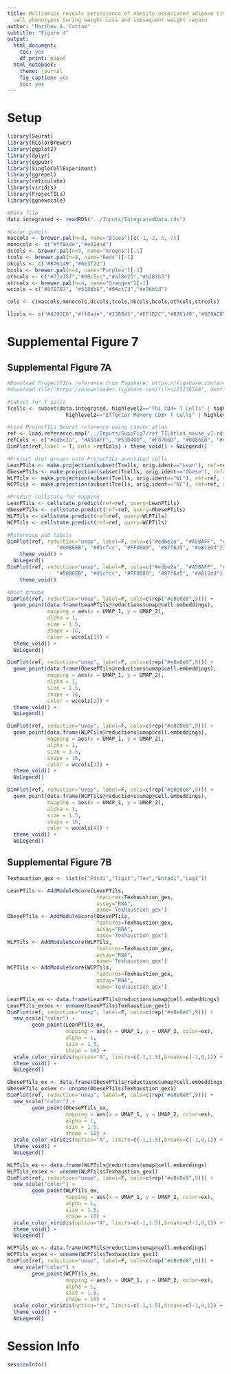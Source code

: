 ```yaml
---
title: Multiomics reveals persistence of obesity-associated adipose tissue immune
  cell phenotypes during weight loss and subsequent weight regain
author: "Matthew A. Cottam"
subtitle: "Figure 4"
output:
  html_document:
    toc: yes
    df_print: paged
  html_notebook:
    theme: journal
    fig_caption: yes
    toc: yes
---
```


# Setup

```r
library(Seurat)
library(RColorBrewer)
library(ggplot2)
library(dplyr)
library(ggpubr)
library(SingleCellExperiment)
library(ggrepel)
library(reticulate)
library(viridis)
library(ProjecTILs)
library(ggnewscale)

#Data file
data.integrated <- readRDS("../Inputs/IntegratedData.rds")

#Color panels
maccols <- brewer.pal(n=8, name="Blues")[c(-1,-3,-5,-7)]
monocols <- c("#ff8ade","#e324ad")
dccols <- brewer.pal(n=9, name="Greens")[-1]
tcols <- brewer.pal(n=8, name="Reds")[-1]
nkcols <- c("#876149","#6e3f22")
bcols <- brewer.pal(n=4, name="Purples")[-1]
othcols <- c("#71a157","#00c5cc","#a18e25","#b282b3")
strcols <- brewer.pal(n=4, name="Oranges")[-1]
wccols = c("#878787", "#518db6","#94cc73","#e96b53")

cols <- c(maccols,monocols,dccols,tcols,nkcols,bcols,othcols,strcols)

llcols <- c("#4292C6","#ff8ade","#238B45","#EF3B2C","#876149","#9E9AC8","#71a157","#00c5cc","#a18e25","#b282b3","#FD8D3C")
```

# Supplemental Figure 7

## Supplemental Figure 7A

```r
#Download ProjectTILs reference from Figshare: https://figshare.com/articles/dataset/ProjecTILs_murine_reference_atlas_of_tumor-infiltrating_T_cells_version_1/12478571/2
#download.file('https://ndownloader.figshare.com/files/23136746', destfile="../Inputs/SuppFig7/ref_TILAtlas_mouse_v1.rds")

#Subset for T cells
Tcells <- subset(data.integrated, highlevel2=="Th1 CD4+ T Cells" | highlevel2=="Th2 CD4+ T Cells" | highlevel2=="Tregs" | 
                   highlevel2=="Effector Memory CD8+ T Cells" | highlevel2=="Central Memory CD8+ T Cells"| highlevel2=="Cycling CD8+ T Cells")

#Load ProjecTILs Seurat reference using cancer atlas
ref <- load.reference.map("../Inputs/SuppFig7/ref_TILAtlas_mouse_v1.rds")
refCols <- c("#edbe2a", "#A58AFF", "#53B400", "#F8766D", "#00B6EB", "#d1cfcc", "#FF0000", "#87f6a5", "#e812dd")
DimPlot(ref,label = T, cols =refCols) + theme_void() + NoLegend()

#Project diet groups onto ProjecTILs annotated cells
LeanPTils <- make.projection(subset(Tcells, orig.ident=="Lean"), ref=ref, skip.normalize=T, seurat.k.filter=100, filter.cells=F)
ObesePTils <- make.projection(subset(Tcells, orig.ident=="Obese"), ref=ref, skip.normalize=T, seurat.k.filter=100, filter.cells=F)
WLPTils <- make.projection(subset(Tcells, orig.ident=="WL"), ref=ref, skip.normalize=T, seurat.k.filter=100, filter.cells=F)
WCPTils <- make.projection(subset(Tcells, orig.ident=="WC"), ref=ref, skip.normalize=T, seurat.k.filter=100, filter.cells=F)

#Predict cellstate for mapping
LeanPTils <- cellstate.predict(ref=ref, query=LeanPTils)
ObesePTils <- cellstate.predict(ref=ref, query=ObesePTils)
WLPTils <- cellstate.predict(ref=ref, query=WLPTils)
WCPTils <- cellstate.predict(ref=ref, query=WCPTils)
```

```r
#Reference and labels
DimPlot(ref, reduction="umap", label=F, cols=c("#edbe2a", "#A58AFF", "#53B400", "#F8766D", 
                "#00B6EB", "#d1cfcc", "#FF0000", "#87f6a5", "#e812dd"))+
    theme_void() +
  NoLegend() 
DimPlot(ref, reduction="umap", label=F, cols=c("#edbe2a", "#A58AFF", "#53B400", "#F8766D", 
                "#00B6EB", "#d1cfcc", "#FF0000", "#87f6a5", "#e812dd"))+
    theme_void() 

#Diet groups
DimPlot(ref, reduction="umap", label=F, cols=c(rep("#e8e8e8",9))) +
  geom_point(data.frame(LeanPTils@reductions$umap@cell.embeddings), 
             mapping = aes(x = UMAP_1, y = UMAP_2),
             alpha = 1,
             size = 1.5,
             shape = 16,
             color = wccols[1]) + 
  theme_void() +
  NoLegend() 

DimPlot(ref, reduction="umap", label=F, cols=c(rep("#e8e8e8",9))) +
  geom_point(data.frame(ObesePTils@reductions$umap@cell.embeddings), 
             mapping = aes(x = UMAP_1, y = UMAP_2),
             alpha = 1,
             size = 1.5,
             shape = 16,
             color = wccols[2]) + 
  theme_void() +
  NoLegend() 

DimPlot(ref, reduction="umap", label=F, cols=c(rep("#e8e8e8",9))) +
  geom_point(data.frame(WLPTils@reductions$umap@cell.embeddings), 
             mapping = aes(x = UMAP_1, y = UMAP_2),
             alpha = 1,
             size = 1.5,
             shape = 16,
             color = wccols[3]) + 
  theme_void() +
  NoLegend() 

DimPlot(ref, reduction="umap", label=F, cols=c(rep("#e8e8e8",9))) +
  geom_point(data.frame(WCPTils@reductions$umap@cell.embeddings), 
             mapping = aes(x = UMAP_1, y = UMAP_2),
             alpha = 1,
             size = 1.5,
             shape = 16,
             color = wccols[4]) + 
  theme_void() +
  NoLegend() 
```

## Supplemental Figure 7B

```r
Texhaustion_gex <- list(c("Pdcd1","Tigit","Tox","Entpd1","Lag3"))

LeanPTils <- AddModuleScore(LeanPTils,
                             features=Texhaustion_gex,
                             assay="RNA",
                             name='Texhaustion_gex')
ObesePTils <- AddModuleScore(ObesePTils,
                             features=Texhaustion_gex,
                             assay="RNA",
                             name='Texhaustion_gex')
WLPTils <- AddModuleScore(WLPTils,
                             features=Texhaustion_gex,
                             assay="RNA",
                             name='Texhaustion_gex')
WCPTils <- AddModuleScore(WCPTils,
                             features=Texhaustion_gex,
                             assay="RNA",
                             name='Texhaustion_gex')
```

```r
LeanPTils_ex <- data.frame(LeanPTils@reductions$umap@cell.embeddings)
LeanPTils_ex$ex <- unname(LeanPTils$Texhaustion_gex1)
DimPlot(ref, reduction="umap", label=F, cols=c(rep("#e8e8e8",9))) + 
  new_scale("color") + 
        geom_point(LeanPTils_ex, 
                   mapping = aes(x = UMAP_1, y = UMAP_2, color=ex), 
                   alpha = 1, 
                   size = 1.5, 
                   shape = 16) +
  scale_color_viridis(option="A", limits=c(-1,1.5),breaks=c(-1,0,1)) +
  theme_void() +
  NoLegend() 

ObesePTils_ex <- data.frame(ObesePTils@reductions$umap@cell.embeddings)
ObesePTils_ex$ex <- unname(ObesePTils$Texhaustion_gex1)
DimPlot(ref, reduction="umap", label=F, cols=c(rep("#e8e8e8",9))) + 
  new_scale("color") + 
        geom_point(ObesePTils_ex, 
                   mapping = aes(x = UMAP_1, y = UMAP_2, color=ex), 
                   alpha = 1, 
                   size = 1.5, 
                   shape = 16) +
  scale_color_viridis(option="A", limits=c(-1,1.5),breaks=c(-1,0,1)) +
  theme_void() +
  NoLegend() 

WLPTils_ex <- data.frame(WLPTils@reductions$umap@cell.embeddings)
WLPTils_ex$ex <- unname(WLPTils$Texhaustion_gex1)
DimPlot(ref, reduction="umap", label=F, cols=c(rep("#e8e8e8",9))) + 
  new_scale("color") + 
        geom_point(WLPTils_ex, 
                   mapping = aes(x = UMAP_1, y = UMAP_2, color=ex), 
                   alpha = 1, 
                   size = 1.5, 
                   shape = 16) +
  scale_color_viridis(option="A", limits=c(-1,1.5),breaks=c(-1,0,1)) +
  theme_void() +
  NoLegend() 

WCPTils_ex <- data.frame(WCPTils@reductions$umap@cell.embeddings)
WCPTils_ex$ex <- unname(WCPTils$Texhaustion_gex1)
DimPlot(ref, reduction="umap", label=F, cols=c(rep("#e8e8e8",9))) + 
  new_scale("color") + 
        geom_point(WCPTils_ex, 
                   mapping = aes(x = UMAP_1, y = UMAP_2, color=ex), 
                   alpha = 1, 
                   size = 1.5, 
                   shape = 16) +
  scale_color_viridis(option="A", limits=c(-1,1.5),breaks=c(-1,0,1)) +
  theme_void() +
  NoLegend() 
```

# Session Info

```r
sessionInfo()
```
